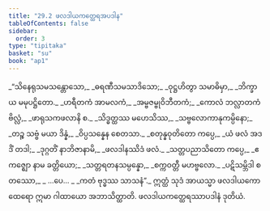```yaml
---
title: "29.2 ဖလဒါယကတ္ထေရအပဒါန"
tableOfContents: false
sidebar:
  order: 3
type: "tipitaka"
basket: "su"
book: "ap1"
---
```



<DynamicBreadcrumb />

<Division number="5" book="ap1">

<Paragraph number="3293" type="verses" book="ap1">
_“သိနေရုသမသန္တောသော,_  
_ဓရဏီသမသာဒိသော;_  
_ဝုဋ္ဌဟိတွာ သမာဓိမှာ,_  
_ဘိက္ခာယ မမုပဋ္ဌိတော._  

</Paragraph>

</Division>
<Division number="6" book="ap1">

<Paragraph number="3294" type="verses" book="ap1">
_ဟရီတကံ အာမလကံ,_  
_အမ္ဗဇမ္ဗုဝိဘီတကံ;_  
_ကောလံ ဘလ္လာတကံ ဗိလ္လံ,_  
_ဖာရုသကဖလာနိ စ._  

</Paragraph>

</Division>
<Division number="7" book="ap1">

<Paragraph number="3295" type="verses" book="ap1">
_သိဒ္ဓတ္ထဿ မဟေသိဿ,_  
_သဗ္ဗလောကာနုကမ္ပိနော;_  
_တဉ္စ သဗ္ဗံ မယာ ဒိန္နံ,_  
_ဝိပ္ပသန္နေန စေတသာ._  

</Paragraph>

</Division>
<Division number="8" book="ap1">

<Paragraph number="3296" type="verses" book="ap1">
_စတုန္နဝုတိတော ကပ္ပေ,_  
_ယံ ဖလံ အဒဒိံ တဒါ;_  
_ဒုဂ္ဂတိံ နာဘိဇာနာမိ,_  
_ဖလဒါနဿိဒံ ဖလံ._  

</Paragraph>

</Division>
<Division number="9" book="ap1">

<Paragraph number="3297" type="verses" book="ap1">
_သတ္တပညာသိတော ကပ္ပေ,_  
_ဧကဇ္ဈော နာမ ခတ္တိယော;_  
_သတ္တရတနသမ္ပန္နော,_  
_စက္ကဝတ္တီ မဟဗ္ဗလော._  

</Paragraph>

</Division>
<Division number="10" book="ap1">

<Paragraph number="3298" type="verses" book="ap1">
_ပဋိသမ္ဘိဒါ စတဿော,_  
_ …ပေ… _  
_ကတံ ဗုဒ္ဓဿ သာသနံ”._  

</Paragraph>

<Paragraph number="3299" book="ap1">
ဣတ္ထံ သုဒံ အာယသ္မာ ဖလဒါယကော ထေရော ဣမာ ဂါထာယော အဘာသိတ္ထာတိ.

</Paragraph>
</Division>

<Paragraph number="3300" type="center" book="ap1">
ဖလဒါယကတ္ထေရဿာပဒါနံ ဒုတိယံ.
</Paragraph>